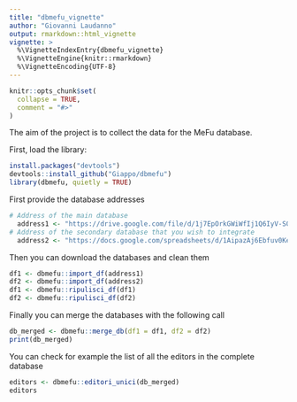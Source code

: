 ```yaml
---
title: "dbmefu_vignette"
author: "Giovanni Laudanno"
output: rmarkdown::html_vignette
vignette: >
  %\VignetteIndexEntry{dbmefu_vignette}
  %\VignetteEngine{knitr::rmarkdown}
  %\VignetteEncoding{UTF-8}
---
```


```r
knitr::opts_chunk$set(
  collapse = TRUE,
  comment = "#>"
)
```

The aim of the project is to collect the data for the MeFu database.

First, load the library:

```r
install.packages("devtools")
devtools::install_github("Giappo/dbmefu")
library(dbmefu, quietly = TRUE)
```

First provide the database addresses

```r
# Address of the main database
  address1 <- "https://drive.google.com/file/d/1j7EpOrkGWiWfIj1Q6IyV-S0cqIzG90Em/"
# Address of the secondary database that you wish to integrate
  address2 <- "https://docs.google.com/spreadsheets/d/1AipazAj6Ebfuv0Kek4xMRYva8sodUQs-4AI3li0IbzY/"
```

Then you can download the databases and clean them

```r
df1 <- dbmefu::import_df(address1)
df2 <- dbmefu::import_df(address2)
df1 <- dbmefu::ripulisci_df(df1)
df2 <- dbmefu::ripulisci_df(df2)
```

Finally you can merge the databases with the following call

```r
db_merged <- dbmefu::merge_db(df1 = df1, df2 = df2)
print(db_merged)
```

You can check for example the list of all the editors in the complete database

```r
editors <- dbmefu::editori_unici(db_merged)
editors
```
